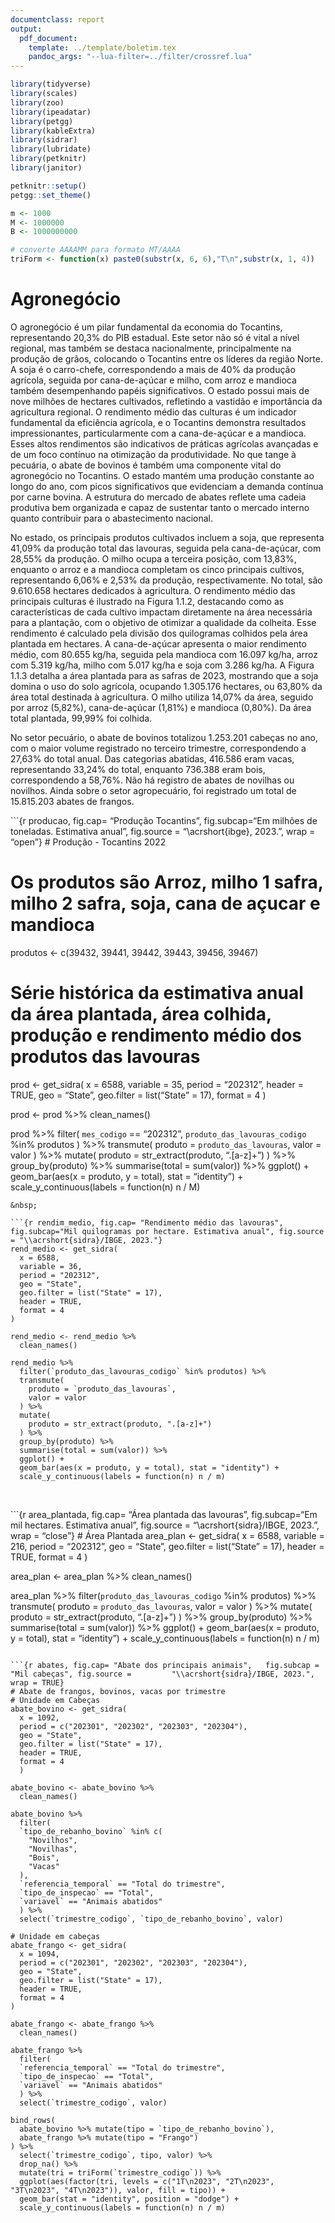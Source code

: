 ```yaml
---
documentclass: report
output:
  pdf_document:
    template: ../template/boletim.tex
    pandoc_args: "--lua-filter=../filter/crossref.lua"
---
```


```r
library(tidyverse)
library(scales)
library(zoo)
library(ipeadatar)
library(petgg)
library(kableExtra)
library(sidrar)
library(lubridate)
library(petknitr)
library(janitor)

petknitr::setup()
petgg::set_theme()

m <- 1000
M <- 1000000
B <- 1000000000

# converte AAAAMM para formato MT/AAAA
triForm <- function(x) paste0(substr(x, 6, 6),"T\n",substr(x, 1, 4))
```


# Agronegócio

O agronegócio é um pilar fundamental da economia do Tocantins, representando 20,3% do PIB estadual. Este setor não só é vital a nível regional, mas também se destaca nacionalmente, principalmente na produção de grãos, colocando o Tocantins entre os líderes da região Norte. A soja é o carro-chefe, correspondendo a mais de 40% da produção agrícola, seguida por cana-de-açúcar e milho, com arroz e mandioca também desempenhando papéis significativos. O estado possui mais de nove milhões de hectares cultivados, refletindo a vastidão e importância da agricultura regional.
O rendimento médio das culturas é um indicador fundamental da eficiência agrícola, e o Tocantins demonstra resultados impressionantes, particularmente com a cana-de-açúcar e a mandioca. Esses altos rendimentos são indicativos de práticas agrícolas avançadas e de um foco contínuo na otimização da produtividade.
No que tange à pecuária, o abate de bovinos é também uma componente vital do agronegócio no Tocantins. O estado mantém uma produção constante ao longo do ano, com picos significativos que evidenciam a demanda contínua por carne bovina. A estrutura do mercado de abates reflete uma cadeia produtiva bem organizada e capaz de sustentar tanto o mercado interno quanto contribuir para o abastecimento nacional.
 
No estado, os principais produtos cultivados incluem a soja, que representa 41,09% da produção total das lavouras, seguida pela cana-de-açúcar, com 28,55% da produção. O milho ocupa a terceira posição, com 13,83%, enquanto o arroz e a mandioca completam os cinco principais cultivos, representando 6,06% e 2,53% da produção, respectivamente. No total, são 9.610.658 hectares dedicados à agricultura.
O rendimento médio das principais culturas é ilustrado na Figura 1.1.2, destacando como as características de cada cultivo impactam diretamente na área necessária para a plantação, com o objetivo de otimizar a qualidade da colheita. Esse rendimento é calculado pela divisão dos quilogramas colhidos pela área plantada em hectares. A cana-de-açúcar apresenta o maior rendimento médio, com 80.655 kg/ha, seguida pela mandioca com 16.097 kg/ha, arroz com 5.319 kg/ha, milho com 5.017 kg/ha e soja com 3.286 kg/ha.
A Figura 1.1.3 detalha a área plantada para as safras de 2023, mostrando que a soja domina o uso do solo agrícola, ocupando 1.305.176 hectares, ou 63,80% da área total destinada à agricultura. O milho utiliza 14,07% da área, seguido por arroz (5,82%), cana-de-açúcar (1,81%) e mandioca (0,80%). Da área total plantada, 99,99% foi colhida.
 
No setor pecuário, o abate de bovinos totalizou 1.253.201 cabeças no ano, com o maior volume registrado no terceiro trimestre, correspondendo a 27,63% do total anual. Das categorias abatidas, 416.586 eram vacas, representando 33,24% do total, enquanto 736.388 eram bois, correspondendo a 58,76%. Não há registro de abates de novilhas ou novilhos.
Ainda sobre o setor agropecuário, foi registrado um total de 15.815.203 abates de frangos. 



```{r producao, fig.cap= "Produção Tocantins", fig.subcap="Em milhões de toneladas. Estimativa anual", fig.source = "\\acrshort{ibge}, 2023.", wrap = "open"}
# Produção - Tocantins 2022

# Os produtos são Arroz, milho 1 safra, milho 2 safra, soja, cana de açucar e mandioca
produtos <- c(39432, 39441, 39442, 39443, 39456, 39467)

# Série histórica da estimativa anual da área plantada, área colhida, produção e rendimento médio dos produtos das lavouras
prod <- get_sidra(
  x = 6588,
  variable = 35,
  period =  "202312",
  header = TRUE,
  geo = "State",
  geo.filter = list("State" = 17),
  format = 4
)

prod <- prod %>%
  clean_names()

prod %>%
  filter(
    `mes_codigo` == "202312",
    `produto_das_lavouras_codigo` %in% produtos
  ) %>%
  transmute(
    produto = `produto_das_lavouras`,
    valor = valor
  ) %>%
  mutate(
    produto = str_extract(produto, ".[a-z]+")
  ) %>%
  group_by(produto) %>%
  summarise(total = sum(valor)) %>%
  ggplot() +
  geom_bar(aes(x = produto, y = total), stat = "identity") +
  scale_y_continuous(labels = function(n) n / M)
```
&nbsp;

```{r rendim_medio, fig.cap= "Rendimento médio das lavouras", fig.subcap="Mil quilogramas por hectare. Estimativa anual", fig.source = "\\acrshort{sidra}/IBGE, 2023."}
rend_medio <- get_sidra(
  x = 6588,
  variable = 36,
  period = "202312",
  geo = "State",
  geo.filter = list("State" = 17),
  header = TRUE,
  format = 4
)

rend_medio <- rend_medio %>%
  clean_names()

rend_medio %>%
  filter(`produto_das_lavouras_codigo` %in% produtos) %>%
  transmute(
    produto = `produto_das_lavouras`,
    valor = valor
  ) %>%
  mutate(
    produto = str_extract(produto, ".[a-z]+")
  ) %>%
  group_by(produto) %>%
  summarise(total = sum(valor)) %>%
  ggplot() +
  geom_bar(aes(x = produto, y = total), stat = "identity") +
  scale_y_continuous(labels = function(n) n / m)
```
&nbsp;

```{r area_plantada, fig.cap= "Área plantada das lavouras", fig.subcap="Em mil hectares. Estimativa anual", fig.source = "\\acrshort{sidra}/IBGE, 2023.", wrap = "close"}
# Área Plantada
area_plan <- get_sidra(
  x = 6588,
  variable = 216,
  period = "202312",
  geo = "State",
  geo.filter = list("State" = 17),
  header = TRUE,
  format = 4
)

area_plan <- area_plan %>%
  clean_names()

area_plan %>%
  filter(`produto_das_lavouras_codigo` %in% produtos) %>%
  transmute(
    produto = `produto_das_lavouras`,
    valor = valor
  ) %>%
  mutate(
    produto = str_extract(produto, ".[a-z]+")
  ) %>%
  group_by(produto) %>%
  summarise(total = sum(valor)) %>%
  ggplot() +
  geom_bar(aes(x = produto, y = total), stat = "identity") +
  scale_y_continuous(labels = function(n) n / m)
```

```{r abates, fig.cap= "Abate dos principais animais",   fig.subcap = "Mil cabeças", fig.source =         "\\acrshort{sidra}/IBGE, 2023.", wrap = TRUE}
# Abate de frangos, bovinos, vacas por trimestre
# Unidade em Cabeças
abate_bovino <- get_sidra(
  x = 1092,
  period = c("202301", "202302", "202303", "202304"),
  geo = "State",
  geo.filter = list("State" = 17),
  header = TRUE,
  format = 4
  ) 

abate_bovino <- abate_bovino %>%
  clean_names()

abate_bovino %>%
  filter(
  `tipo_de_rebanho_bovino` %in% c(
    "Novilhos",
    "Novilhas",
    "Bois",
    "Vacas"
  ),
  `referencia_temporal` == "Total do trimestre",
  `tipo_de_inspecao` == "Total",
  `variavel` == "Animais abatidos"
  ) %>%
  select(`trimestre_codigo`, `tipo_de_rebanho_bovino`, valor)

# Unidade em cabeças
abate_frango <- get_sidra(
  x = 1094,
  period = c("202301", "202302", "202303", "202304"),
  geo = "State",
  geo.filter = list("State" = 17),
  header = TRUE,
  format = 4
) 

abate_frango <- abate_frango %>%
  clean_names()

abate_frango %>%
  filter(
  `referencia_temporal` == "Total do trimestre",
  `tipo_de_inspecao` == "Total",
  `variavel` == "Animais abatidos"
  ) %>%
  select(`trimestre_codigo`, valor)

bind_rows(
  abate_bovino %>% mutate(tipo = `tipo_de_rebanho_bovino`),
  abate_frango %>% mutate(tipo = "Frango")
) %>%
  select(`trimestre_codigo`, tipo, valor) %>%
  drop_na() %>%
  mutate(tri = triForm(`trimestre_codigo`)) %>%
  ggplot(aes(factor(tri, levels = c("1T\n2023", "2T\n2023", "3T\n2023", "4T\n2023")), valor, fill = tipo)) +
  geom_bar(stat = "identity", position = "dodge") +
  scale_y_continuous(labels = function(n) n / m)
```

